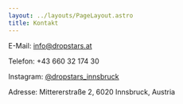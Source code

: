 ```yaml
---
layout: ../layouts/PageLayout.astro
title: Kontakt
---
```


E-Mail: info@dropstars.at

Telefon: +43 660 32 174 30

Instagram: [@dropstars_innsbruck](https://www.instagram.com/dropstars_innsbruck)

Adresse: Mittererstraße 2, 6020 Innsbruck, Austria
